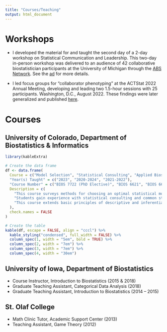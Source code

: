 ```yaml
---
title: "Courses/Teaching"
output: html_document
---
```


# Workshops 

- I developed the material for and taught the second day of a 2-day workshop on Statistical Communication and Leadership. This two-day in-person workshop was delivered to an audience of 42 collaborative biostatistician participants at the University of Michigan through the [ABS Network](https://absnetwork.org/). See the [ad](https://us12.campaign-archive.com/?e=__test_email__&u=76594bec23960643f372c1059&id=a989fbf721) for more details. 

-	I led focus groups for "collaborator phenotyping" at the ACTStat 2022 Annual Meeting, developing and leading two 1.5-hour sessions with 25 participants. Washington, D.C., August 2022. These findings were later generalized and published [here](https://onlinelibrary.wiley.com/doi/10.1002/sta4.694). 

# Courses

## University of Colorado, Department of Biostatistics & Informatics

```r
library(kableExtra)

# Create the data frame
df <- data.frame(
  Course = c("Model Selection", "Statistical Consulting", "Applied Biostatistics II"),
  "Year(s) Taught" = c("2023", "2020-2024", "2021-2022"),
  "Course Number" = c("BIOS 7722 (PhD Elective)", "BIOS 6621", "BIOS 6602"),
  Description = c(
    "This course surveys methods for choosing an optimal statistical model in biostatistical and public health applications. Topics include: Occam’s Razor, information theoretic measures, asymptotic efficiency vs consistency, prediction vs description, overfitting, the bias/variance tradeoff, model evaluation, model validation, variable selection algorithms, model averaging/ensembles, and computer-intensive model evaluation.",
    "Students gain experience with statistical consulting and common statistical problems encountered in consulting through examples and consultations with investigators. Emphasis is on methods for effective consulting and communication with investigators.",
    "This course extends basic principles of descriptive and inferential statistics (BIOS 6601) to examine more complex relationships/models, including linear regression, logistic regression, model selection, survival analysis, and more."
  ), 
  check.names = FALSE
)

# Create the table
kable(df, escape = FALSE, align = "cccl") %>%
  kable_styling("condensed", full_width = FALSE) %>%
  column_spec(1, width = "5em", bold = TRUE) %>%
  column_spec(2, width = "7em") %>%
  column_spec(3, width = "7em") %>%
  column_spec(4, width = "30em")
```

## University of Iowa, Department of Biostatistics

- Course Instructor, Introduction to Biostatistics (2015 & 2018)
- Graduate Teaching Assistant, Categorical Data Analysis (2018)
- Graduate Teaching Assistant, Introduction to Biostatistics	(2014 – 2015)	 

## St. Olaf College

- Math Clinic Tutor, Academic Support Center (2013)
- Teaching Assistant, Game Theory	(2012)
